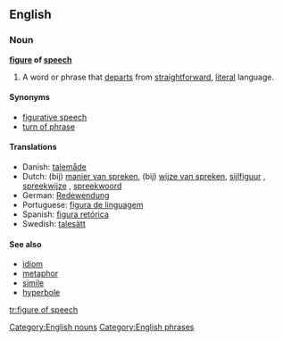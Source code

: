 ==English==
{{wikipedia}}
===Noun===
'''[[figure]] of [[speech]]'''

# A word or phrase that [[departs]] from [[straightforward]], [[literal]] language.

====Synonyms====
*[[figurative speech]]
*[[turn of phrase]]

====Translations====
{{top}}
*Danish: [[talemåde]] {{c}}
*Dutch: (bij) [[manier van spreken]], (bij) [[wijze van spreken]], [[sijlfiguur]]  {{m}}, [[spreekwijze]] {{f}}, [[spreekwoord]] {{n}}
*German: [[Redewendung]] {{f}}
*Portuguese: [[figura de linguagem]]
*Spanish: [[figura retórica]] {{f}}
*Swedish: [[talesätt]] {{n}}
{{bottom}}

====See also====
*[[idiom]]
*[[metaphor]]
*[[simile]]
*[[hyperbole]]

[[Category:English nouns]]
[[Category:English phrases]]

[[tr:figure of speech]]